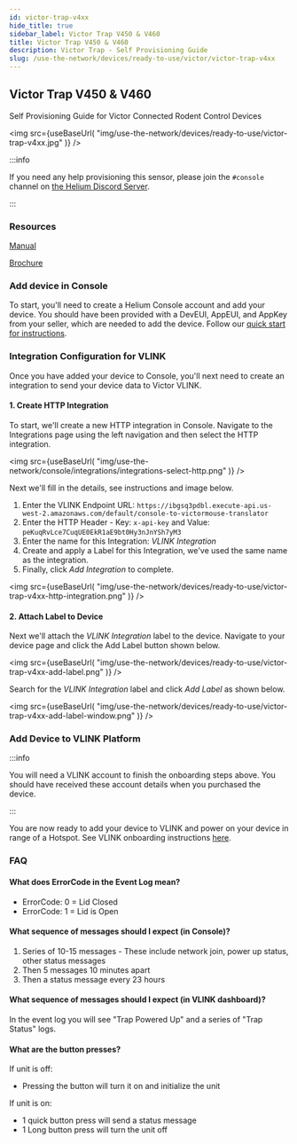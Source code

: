 ```yaml
---
id: victor-trap-v4xx
hide_title: true
sidebar_label: Victor Trap V450 & V460
title: Victor Trap V450 & V460
description: Victor Trap - Self Provisioning Guide
slug: /use-the-network/devices/ready-to-use/victor/victor-trap-v4xx
---
```



## Victor Trap V450 & V460

Self Provisioning Guide for Victor Connected Rodent Control Devices

<img
  src={useBaseUrl(
    "img/use-the-network/devices/ready-to-use/victor-trap-v4xx.jpg"
  )}
/>

:::info

If you need any help provisioning this sensor, please join the `#console`
channel on [the Helium Discord Server](https://discord.gg/helium).

:::

### Resources

[Manual](https://www.vlinkhq.com/instructions/V450-V460-Vlink-User-Manual-US.pdf)

[Brochure](https://www.vlinkhq.com/images/VLink_Brochure.pdf)

### Add device in Console

To start, you'll need to create a Helium Console account and add your device.
You should have been provided with a DevEUI, AppEUI, and AppKey from your
seller, which are needed to add the device. Follow our
[quick start for instructions](/use-the-network/console/quickstart).

### Integration Configuration for VLINK

Once you have added your device to Console, you'll next need to create an
integration to send your device data to Victor VLINK.

#### 1. Create HTTP Integration

To start, we'll create a new HTTP integration in Console. Navigate to the
Integrations page using the left navigation and then select the HTTP
integration.

<img
  src={useBaseUrl(
    "img/use-the-network/console/integrations/integrations-select-http.png"
  )}
/>

Next we'll fill in the details, see instructions and image below.

1. Enter the VLINK Endpoint URL:
   `https://ibgsq3pdbl.execute-api.us-west-2.amazonaws.com/default/console-to-victormouse-translator`
2. Enter the HTTP Header - Key: `x-api-key` and Value:
   `peKuqRvLce7CuqUE0EkR1aE9bt0Hy3nJnYSh7yM3`
3. Enter the name for this Integration: _VLINK Integration_
4. Create and apply a Label for this Integration, we've used the same name as
   the integration.
5. Finally, click _Add Integration_ to complete.

<img
  src={useBaseUrl(
    "img/use-the-network/devices/ready-to-use/victor-trap-v4xx-http-integration.png"
  )}
/>

#### 2. Attach Label to Device

Next we'll attach the _VLINK Integration_ label to the device. Navigate to your
device page and click the Add Label button shown below.

<img
  src={useBaseUrl(
    "img/use-the-network/devices/ready-to-use/victor-trap-v4xx-add-label.png"
  )}
/>

Search for the _VLINK Integration_ label and click _Add Label_ as shown below.

<img
  src={useBaseUrl(
    "img/use-the-network/devices/ready-to-use/victor-trap-v4xx-add-label-window.png"
  )}
/>

### Add Device to VLINK Platform

:::info

You will need a VLINK account to finish the onboarding steps above. You should
have received these account details when you purchased the device.

:::

You are now ready to add your device to VLINK and power on your device in range
of a Hotspot. See VLINK onboarding instructions
[here](https://helium-docs.s3-us-west-2.amazonaws.com/VLINK_Tunnel_Trap_Setup_Instructions.pdf).

### FAQ

#### What does ErrorCode in the Event Log mean?

- ErrorCode: 0 = Lid Closed
- ErrorCode: 1 = Lid is Open

#### What sequence of messages should I expect (in Console)?

1. Series of 10-15 messages - These include network join, power up status, other
   status messages
2. Then 5 messages 10 minutes apart
3. Then a status message every 23 hours

#### What sequence of messages should I expect (in VLINK dashboard)?

In the event log you will see "Trap Powered Up" and a series of "Trap Status"
logs.

#### What are the button presses?

If unit is off:

- Pressing the button will turn it on and initialize the unit

If unit is on:

- 1 quick button press will send a status message
- 1 Long button press will turn the unit off
